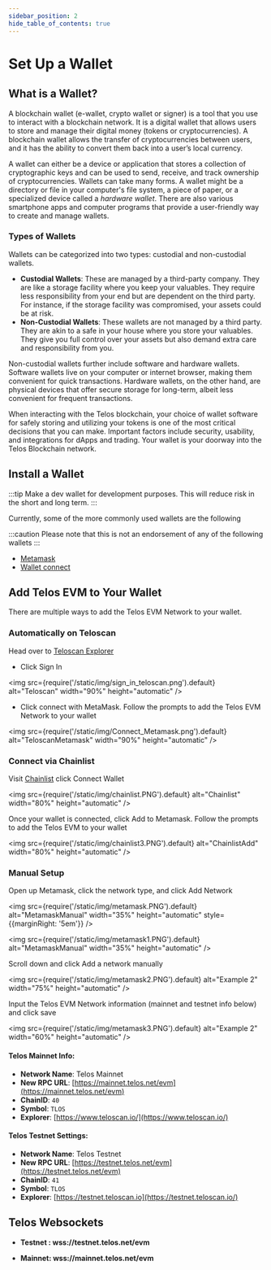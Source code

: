 ```yaml
---
sidebar_position: 2
hide_table_of_contents: true
---
```


# Set Up a Wallet

## What is a Wallet?

A blockchain wallet (e-wallet, crypto wallet or signer) is a tool that you use to interact with a blockchain network. It is a digital wallet that allows users to store and manage their digital money (tokens or cryptocurrencies). A blockchain wallet allows the transfer of cryptocurrencies between users, and it has the ability to convert them back into a user’s local currency.

A wallet can either be a device or application that stores a collection of cryptographic keys and can be used to send, receive, and track ownership of cryptocurrencies. Wallets can take many forms. A wallet might be a directory or file in your computer's file system, a piece of paper, or a specialized device called a _hardware wallet_. There are also various smartphone apps and computer programs that provide a user-friendly way to create and manage wallets.

### Types of Wallets

Wallets can be categorized into two types: custodial and non-custodial wallets.

- **Custodial Wallets**: These are managed by a third-party company. They are like a storage facility where you keep your valuables. They require less responsibility from your end but are dependent on the third party. For instance, if the storage facility was compromised, your assets could be at risk.
- **Non-Custodial Wallets**: These wallets are not managed by a third party. They are akin to a safe in your house where you store your valuables. They give you full control over your assets but also demand extra care and responsibility from you.

Non-custodial wallets further include software and hardware wallets. Software wallets live on your computer or internet browser, making them convenient for quick transactions. Hardware wallets, on the other hand, are physical devices that offer secure storage for long-term, albeit less convenient for frequent transactions.

When interacting with the Telos blockchain, your choice of wallet software for safely storing and utilizing your tokens is one of the most critical decisions that you can make. Important factors include security, usability, and integrations for dApps and trading. Your wallet is your doorway into the Telos Blockchain network.

## Install a Wallet

:::tip
Make a dev wallet for development purposes. This will reduce risk in the short and long term.
:::

Currently, some of the more commonly used wallets are the following

:::caution
Please note that this is not an endorsement of any of the following wallets
:::

* [Metamask](https://metamask.io)&#x20;
* [Wallet connect](https://walletconnect.com/)
  
## Add Telos EVM to Your Wallet 

There are multiple ways to add the Telos EVM Network to your wallet.

### Automatically on Teloscan

Head over to [Teloscan Explorer](https://teloscan.io)

- Click Sign In

<img
    src={require('/static/img/sign_in_teloscan.png').default}
    alt="Teloscan"
    width="90%"
    height="automatic"
/>

- Click connect with MetaMask. Follow the prompts to add the Telos EVM Network to your wallet

<img
    src={require('/static/img/Connect_Metamask.png').default}
    alt="TeloscanMetamask"
    width="90%"
    height="automatic"
/>

### Connect via Chainlist

Visit [Chainlist](https://chainlist.org/?search=Telos) click Connect Wallet

<img
    src={require('/static/img/chainlist.PNG').default}
    alt="Chainlist"
    width="80%"
    height="automatic"
/>

Once your wallet is connected, click Add to Metamask. Follow the prompts to add the Telos EVM to your wallet

<img
    src={require('/static/img/chainlist3.PNG').default}
    alt="ChainlistAdd"
    width="80%"
    height="automatic"
/>

### Manual Setup 

Open up Metamask, click the network type, and click Add Network

<img
    src={require('/static/img/metamask.PNG').default}
    alt="MetamaskManual"
    width="35%"
    height="automatic"
    style={{marginRight: '5em'}}
/>

<img
    src={require('/static/img/metamask1.PNG').default}
    alt="MetamaskManual"
    width="35%"
    height="automatic"
/>

Scroll down and click Add a network manually

<img
  src={require('/static/img/metamask2.PNG').default}
  alt="Example 2"
  width="75%"
  height="automatic"
/>

Input the Telos EVM Network information (mainnet and testnet info below) and click save

<img
  src={require('/static/img/metamask3.PNG').default}
  alt="Example 2"
  width="60%"
  height="automatic"
/>

#### **Telos Mainnet Info:**

* **Network Name**: Telos Mainnet 
* **New RPC URL**: [https://mainnet.telos.net/evm](https://mainnet.telos.net/evm)
* **ChainID**: `40`
* **Symbol**: `TLOS`
* **Explorer**: [https://www.teloscan.io/](https://www.teloscan.io/)

#### **Telos Testnet Settings:**

* **Network Name**: Telos Testnet
* **New RPC URL**: [https://testnet.telos.net/evm](https://testnet.telos.net/evm)
* **ChainID**: `41`
* **Symbol**: `TLOS`
* **Explorer**: [https://testnet.teloscan.io](https://testnet.teloscan.io/)

## Telos Websockets

* **Testnet : wss://testnet.telos.net/evm**

* **Mainnet: wss://mainnet.telos.net/evm**

